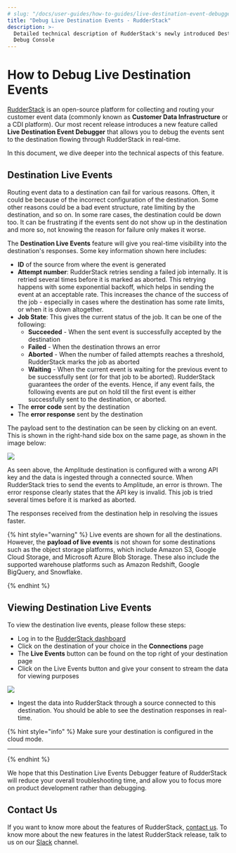 ```yaml
---
# slug: "/docs/user-guides/how-to-guides/live-destination-event-debugger"
title: "Debug Live Destination Events - RudderStack"
description: >-
  Detailed technical description of RudderStack's newly introduced Destination
  Debug Console
---
```


# How to Debug Live Destination Events

[RudderStack](https://rudderstack.com) is an open-source platform for collecting and routing your customer event data \(commonly known as **Customer Data Infrastructure** or a CDI platform\). Our most recent release introduces a new feature called **Live Destination Event Debugger** that allows you to debug the events sent to the destination flowing through RudderStack in real-time.

In this document, we dive deeper into the technical aspects of this feature.

## **Destination Live Events**

Routing event data to a destination can fail for various reasons. Often, it could be because of the incorrect configuration of the destination. Some other reasons could be a bad event structure, rate limiting by the destination, and so on. In some rare cases, the destination could be down too. It can be frustrating if the events sent do not show up in the destination and more so, not knowing the reason for failure only makes it worse.

The **Destination Live Events** feature will give you real-time visibility into the destination's responses. Some key information shown here includes:

- **ID** of the source from where the event is generated
- **Attempt number**: RudderStack retries sending a failed job internally. It is retried several times before it is marked as aborted. This retrying happens with some exponential backoff, which helps in sending the event at an acceptable rate. This increases the chance of the success of the job - especially in cases where the destination has some rate limits, or when it is down altogether.
- **Job State**: This gives the current status of the job. It can be one of the following:
  - **Succeeded** - When the sent event is successfully accepted by the destination
  - **Failed** - When the destination throws an error
  - **Aborted** - When the number of failed attempts reaches a threshold, RudderStack marks the job as aborted
  - **Waiting** - When the current event is waiting for the previous event to be successfully sent \(or for that job to be aborted\). RudderStack guarantees the order of the events. Hence, if any event fails, the following events are put on hold till the first event is either successfully sent to the destination, or aborted.
- The **error code** sent by the destination
- The **error response** sent by the destination

The payload sent to the destination can be seen by clicking on an event. This is shown in the right-hand side box on the same page, as shown in the image below:

![](https://lh6.googleusercontent.com/J9YJXBCimDUeiIiSEkRbxA8Ttql9bBKMnzM0M8NYrKxWJ-KIhCBNj6UcN2t7akSMTfuFoV4CJNHRCxPj7OgQZ3ytXErLlWIGxWkhdJh2dikvTGK8_GByKU7WfK6Yj_vbU5sM0GoS)

As seen above, the Amplitude destination is configured with a wrong API key and the data is ingested through a connected source. When RudderStack tries to send the events to Amplitude, an error is thrown. The error response clearly states that the API key is invalid. This job is tried several times before it is marked as aborted.

The responses received from the destination help in resolving the issues faster.

{% hint style="warning" %}
Live events are shown for all the destinations. However, the **payload of live events** is not shown for some destinations such as the object storage platforms, which include Amazon S3, Google Cloud Storage, and Microsoft Azure Blob Storage. These also include the supported warehouse platforms such as Amazon Redshift, Google BigQuery, and Snowflake.

{% endhint %}

## **Viewing Destination Live Events**

To view the destination live events, please follow these steps:

- Log in to the [RudderStack dashboard](https://app.rudderstack.com/)
- Click on the destination of your choice in the **Connections** page
- The **Live Events** button can be found on the top right of your destination page
- Click on the Live Events button and give your consent to stream the data for viewing purposes

![](../../.gitbook/assets/image%20%2833%29.png)

- Ingest the data into RudderStack through a source connected to this destination. You should be able to see the destination responses in real-time.

{% hint style="info" %}
Make sure your destination is configured in the cloud mode.

---

{% endhint %}

We hope that this Destination Live Events Debugger feature of RudderStack will reduce your overall troubleshooting time, and allow you to focus more on product development rather than debugging.

## **Contact Us**

If you want to know more about the features of RudderStack, [contact us](mailto:%20docs@rudderstack.com). To know more about the new features in the latest RudderStack release, talk to us on our [Slack](https://resources.rudderstack.com/join-rudderstack-slack) channel.
